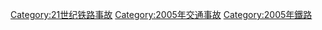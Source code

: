 {{cat topic in year| topic=鐵路事故| year=2005}}

[[Category:21世纪铁路事故|Category:21世纪铁路事故]]
[[Category:2005年交通事故|Category:2005年交通事故]]
[[Category:2005年鐵路|Category:2005年鐵路]]